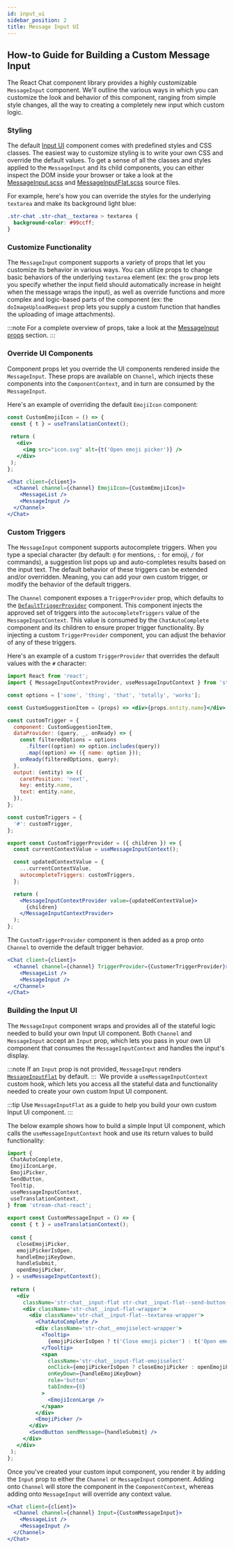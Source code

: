 ```yaml
---
id: input_ui
sidebar_position: 2
title: Message Input UI
---
```


## How-to Guide for Building a Custom Message Input

The React Chat component library provides a highly customizable `MessageInput` component. We'll outline the various ways in which you
can customize the look and behavior of this component, ranging from simple style changes, all the way to creating a completely
new input which custom logic.

### Styling

The default [Input UI](../message-input-components/input-ui.mdx) component comes with predefined styles and CSS classes. The easiest way
to customize styling is to write your own CSS and override the default values. To get a sense of all the classes and styles
applied to the `MessageInput` and its child components, you can either inspect the DOM inside your browser or take a
look at the [MessageInput.scss](https://github.com/GetStream/stream-chat-react/blob/master/src/styles/MessageInput.scss) and
[MessageInputFlat.scss](https://github.com/GetStream/stream-chat-react/blob/master/src/styles/MessageInputFlat.scss) source files.

For example, here's how you can override the styles for the underlying `textarea` and make its background light blue:

```css
.str-chat .str-chat__textarea > textarea {
  background-color: #99ccff;
}
```

### Customize Functionality

The `MessageInput` component supports a variety of props that let you customize its behavior in various ways.
You can utilize props to change basic behaviors of the underlying `textarea` element (ex: the `grow` prop lets you specify
whether the input field should automatically increase in height when the message wraps the input), as well as override
functions and more complex and logic-based parts of the component (ex: the `doImageUploadRequest` prop lets you supply a custom
function that handles the uploading of image attachments).

:::note
For a complete overview of props, take a look at the [MessageInput props](../message-input-components/message-input.mdx#props) section.
:::
​

### Override UI Components

Component props let you override the UI components rendered inside the `MessageInput`. These props are available
on `Channel`, which injects these components into the `ComponentContext`, and in turn are consumed by the
`MessageInput`.

Here's an example of overriding the default `EmojiIcon` component:​

```jsx
const CustomEmojiIcon = () => {
 const { t } = useTranslationContext();
​
 return (
   <div>
     <img src="icon.svg" alt={t('Open emoji picker')} />
   </div>
 );
};

<Chat client={client}>
  <Channel channel={channel} EmojiIcon={CustomEmojiIcon}>
    <MessageList />
    <MessageInput />
  </Channel>
</Chat>
```

### Custom Triggers

The `MessageInput` component supports autocomplete triggers. When you type a special character (by default: `@` for mentions,
`:` for emoji, `/` for commands), a suggestion list pops up and auto-completes results based on the input text. The default
behavior of these triggers can be extended and/or overridden. Meaning, you can add your own custom trigger, or modify the
behavior of the default triggers.

The `Channel` component exposes a `TriggerProvider` prop, which defaults to the [`DefaultTriggerProvider`](https://github.com/GetStream/stream-chat-react/blob/master/src/components/MessageInput/DefaultTriggerProvider.tsx)
component. This component injects the approved set of triggers into the `autocompleteTriggers`
value of the `MessageInputContext`. This value is consumed by the `ChatAutoComplete` component and its children to ensure
proper trigger functionality. By injecting a custom `TriggerProvider` component, you can adjust the behavior of any of these
triggers.

Here's an example of a custom `TriggerProvider` that overrides the default values with the `#` character:

```jsx
import React from 'react';
import { MessageInputContextProvider, useMessageInputContext } from 'stream-chat-react';

const options = ['some', 'thing', 'that', 'totally', 'works'];

const CustomSuggestionItem = (props) => <div>{props.entity.name}</div>;

const customTrigger = {
  component: CustomSuggestionItem,
  dataProvider: (query, _, onReady) => {
    const filteredOptions = options
      .filter((option) => option.includes(query))
      .map((option) => ({ name: option }));
    onReady(filteredOptions, query);
  },
  output: (entity) => ({
    caretPosition: 'next',
    key: entity.name,
    text: entity.name,
  }),
};

const customTriggers = {
  '#': customTrigger,
};

export const CustomTriggerProvider = ({ children }) => {
  const currentContextValue = useMessageInputContext();

  const updatedContextValue = {
    ...currentContextValue,
    autocompleteTriggers: customTriggers,
  };

  return (
    <MessageInputContextProvider value={updatedContextValue}>
      {children}
    </MessageInputContextProvider>
  );
};
```

The `CustomTriggerProvider` component is then added as a prop onto `Channel` to override the default trigger behavior.

```jsx
<Chat client={client}>
  <Channel channel={channel} TriggerProvider={CustomerTriggerProvider}>
    <MessageList />
    <MessageInput />
  </Channel>
</Chat>
```

### Building the Input UI

The `MessageInput` component wraps and provides all of the stateful logic needed to build your own Input UI component.
Both `Channel` and `MessageInput` accept an `Input` prop, which lets you pass in your own UI component that consumes the
`MessageInputContext` and handles the input's display.

:::note
If an `Input` prop is not provided, `MessageInput` renders [`MessageInputFlat`](https://github.com/GetStream/stream-chat-react/blob/master/src/components/MessageInput/MessageInputFlat.tsx)
by default.
:::
​
We provide a `useMessageInputContext` custom hook, which lets you access all the stateful data and functionality needed
to create your own custom Input UI component.

:::tip
Use `MessageInputFlat` as a guide to help you build your own custom Input UI component.
:::

The below example shows how to build a simple Input UI component, which calls the `useMessageInputContext` hook
and use its return values to build functionality:
​

```jsx
import {
 ChatAutoComplete,
 EmojiIconLarge,
 EmojiPicker,
 SendButton,
 Tooltip,
 useMessageInputContext,
 useTranslationContext,
} from 'stream-chat-react';
​
export const CustomMessageInput = () => {
 const { t } = useTranslationContext();
​
 const {
   closeEmojiPicker,
   emojiPickerIsOpen,
   handleEmojiKeyDown,
   handleSubmit,
   openEmojiPicker,
 } = useMessageInputContext();
​
 return (
   <div
     className='str-chat__input-flat str-chat__input-flat--send-button-active'>
     <div className='str-chat__input-flat-wrapper'>
       <div className='str-chat__input-flat--textarea-wrapper'>
         <ChatAutoComplete />
         <div className='str-chat__emojiselect-wrapper'>
           <Tooltip>
             {emojiPickerIsOpen ? t('Close emoji picker') : t('Open emoji picker')}
           </Tooltip>
           <span
             className='str-chat__input-flat-emojiselect'
             onClick={emojiPickerIsOpen ? closeEmojiPicker : openEmojiPicker}
             onKeyDown={handleEmojiKeyDown}
             role='button'
             tabIndex={0}
           >
             <EmojiIconLarge />
           </span>
         </div>
         <EmojiPicker />
       </div>
       <SendButton sendMessage={handleSubmit} />
     </div>
   </div>
 );
};
```

Once you've created your custom input component, you render it by adding the `Input` prop to either the `Channel` or `MessageInput`
component. Adding onto `Channel` will store the component in the `ComponentContext`, whereas adding onto `MessageInput` will
override any context value.

```jsx
<Chat client={client}>
  <Channel channel={channel} Input={CustomMessageInput}>
    <MessageList />
    <MessageInput />
  </Channel>
</Chat>
```
